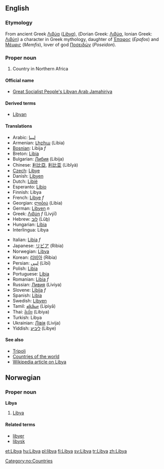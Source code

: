 ==English==
===Etymology===
From ancient Greek [[Λιβύα]] (''[[Libya]]''), (Dorian Greek: [[Λιβύα]], Ionian Greek: [[Λιβύη]]) a character in Greek mythology, daughter of [[Έπαφος]] (''Epafos'') and [[Μέμφις]] (''Memfis''), lover of god [[Ποσειδών]] (''Poseidon'').

===Proper noun===

# Country in Northern Africa

====Official name====
*[[Great Socialist People's Libyan Arab Jamahiriya]]

====Derived terms====
*[[Libyan]]

====Translations====
{{top}}
*Arabic: [[ليبيا]]
*Armenian: [[Լիբիա]] (Libia)
*[[Bosnian]]: Libija ''f''
*Breton: [[Libia]]
*Bulgarian: [[Либия]] (Libija)
*Chinese: [[利比亞]], [[利比亚]] (Lìbǐyà)
*[[Czech]]: [[Libye]]
*Danish: [[Libyen]]
*Dutch: [[Libië]]
*Esperanto: [[Libio]]
*Finnish: Libya
*French: [[Libye]] ''f''
*Georgian: [[ლიბია]] (Libia)
*German: [[Libyen]] ''n''
*Greek: [[Λιβύη]] ''f'' (Livýī)
*Hebrew: [[לוב]] (Lûḇ)
*Hungarian: [[Líbia]]
*Interlingua: Libya
{{mid}}
*Italian: [[Libia]] ''f''
*Japanese: [[リビア]] (Ribia)
*Norwegian: [[#Norwegian|Libya]]
*Korean: [[리비아]] (Ribia)
*Persian: [[لیبی]] (Lībī)
*Polish: [[Libia]]
*Portuguese: [[Líbia]]
*Romanian: [[Libia]] ''f''
*Russian: [[Ливия]] (Liviya)
*Slovene: [[Libija]] ''f''
*Spanish: [[Libia]]
*Swedish: [[Libyen]]
*Tamil: [[லிபியா]] (Lipiyā)
*Thai: [[ลิเบีย]] (Libiya)
*Turkish: Libya
*Ukrainian: [[Лівія]] (Livija)
*Yiddish: [[ליביע]] (Libye)
{{bottom}}

====See also====
*[[Tripoli]]
*[[Countries of the world]]
*[[w:Libya|Wikipedia article on Libya]]

==Norwegian==
===Proper noun===
[[Category:no:Countries]]
'''Libya'''
#[[#English|Libya]]
====Related terms====
*[[libyer]]
*[[libysk]]
[[et:Libya]]
[[hu:Libya]]
[[pl:libya]]
[[fi:Libya]]
[[sv:Libya]]
[[tr:Libya]]
[[zh:Libya]]